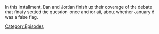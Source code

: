 {{DEFAULTSORT:
    #_EPISODE_0889:The Debate Of The Century, Part 2
}}{{Episode
    | title           = The Debate Of The Century, Part 2
    | caption         = Listen to this episode on [https://knowledgefight.libsyn.com/889-the-debate-of-the-century-part-2 Libsyn] [None Spotify]
    | episodeNumber   = 889
    | length          = 04:00:01
    | airDate         = January 15, 2024
    | previousEpisode = [[888: The Debate Of The Century, Part 1]]
    | nextEpisode     = [[890: January 16, 2024]]
}}

{{Stub}}

In this installment, Dan and Jordan finish up their coverage of the debate that finally settled the question, once and for all, about whether January 6 was a false flag.

[[Category:Episodes]]
